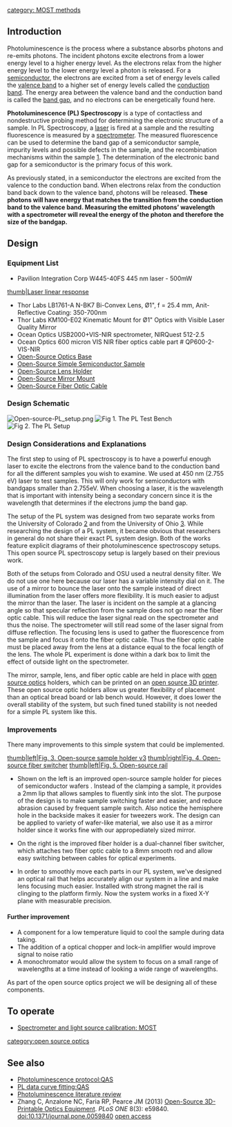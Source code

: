 {{MOST}}

[[category: MOST methods]]

==Introduction==
Photoluminescence{{w|Photoluminescence}} is the process where a substance absorbs photons and re-emits photons.  The incident photons excite electrons from a lower energy level to a higher energy level.  As the electrons relax from the higher energy level to the lower energy level a photon is released.  For a [[semiconductor]], the electrons are excited from a set of energy levels called the [[valence band]] to a higher set of energy levels called the [[conduction band]].  The energy area between the valence band and the conduction band is called the [[band gap]], and no electrons can be energetically found here.

'''Photoluminescence (PL) Spectroscopy''' is a type of contactless and nondestructive probing method for determining the electronic structure of a sample.  In PL Spectroscopy, a [[laser]] is fired at a sample and the resulting fluorescence is measured by a [[spectrometer]].  The measured fluorescence can be used to determine the band gap of a semiconductor sample, impurity levels and possible defects in the sample, and the recombination mechanisms within the sample [http://www.nrel.gov/pv/measurements/photoluminescence_spectroscopy.html].  The determination of the electronic band gap for a semiconductor is the primary focus of this work.

As previously stated, in a semiconductor the electrons are excited from the valence to the conduction band.  When electrons relax from the conduction band back down to the valence band, photons will be released.  '''These photons will have energy that matches the transition from the conduction band to the valence band.  Measuring the emitted photons’ wavelength with a spectrometer will reveal the energy of the photon and therefore the size of the bandgap.'''

== Design ==
=== Equipment List ===
*Pavilion Integration Corp W445-40FS 445 nm laser - 500mW
[[image:ZIC 002.jpg|thumb|Laser linear response]]
*Thor Labs LB1761-A N-BK7 Bi-Convex Lens, Ø1", f = 25.4 mm, Anit-Reflective Coating: 350-700nm
*Thor Labs KM100-E02 Kinematic Mount for Ø1" Optics with Visible Laser Quality Mirror
*Ocean Optics USB2000+VIS-NIR spectrometer, NIRQuest 512-2.5
*Ocean Optics 600 micron VIS NIR fiber optics cable part # QP600-2-VIS-NIR
*[[open-source_optics_base|Open-Source Optics Base]]
*[[open-source_simple_semiconductor_sample_holder|Open-Source Simple Semiconductor Sample]]
*[[open-source_lens_holder|Open-Source Lens Holder]]
*[[open-source_mirror_mount|Open-Source Mirror Mount]]
*[[open-source_fiber_optic_cable_holder|Open-Source Fiber Optic Cable]]

===Design Schematic===
[[Image:Open-source-PL_setup.png]]
[[Image:PL-test-bench.jpg|thumb|left|Fig 1. The PL Test Bench]]
[[Image:PL-setup.jpg|thumb|left|Fig 2. The PL Setup]]

===Design Considerations and Explanations===
The first step to using of PL spectroscopy is to have a powerful enough laser to excite the electrons from the valence band to the conduction band for all the different samples you wish to examine.  We used at 450 nm (2.755 eV) laser to test samples.  This will only work for semiconductors with bandgaps smaller than 2.755eV. When choosing a laser, it is the wavelength that is important with intensity being a secondary concern since it is the wavelength that determines if the electrons jump the band gap.

The setup of the PL system was designed from two separate works from the University of Colorado [http://www.physics.ohio-state.edu/~reu/99reu/final_reports/paper_hall.PDF] and from the University of Ohio [http://www.physics.ohio-state.edu/~reu/99reu/final_reports/paper_hall.PDF].  While researching the design of a PL system, it became obvious that researchers in general do not share their exact PL system design.  Both of the works feature explicit diagrams of their photoluminescence spectroscopy setups. This open source PL spectroscopy setup is largely based on their previous work.

Both of the setups from Colorado and OSU used a neutral density filter.  We do not use one here because our laser has a variable intensity dial on it.  The use of a mirror to bounce the laser onto the sample instead of direct illumination from the laser offers more flexibility.  It is much easier to adjust the mirror than the laser.  The laser is incident on the sample at a glancing angle so that specular reflection from the sample does not go near the fiber optic cable.  This will reduce the laser signal read on the spectrometer and thus the noise.  The spectrometer will still read some of the laser signal from diffuse reflection.  The focusing lens is used to gather the fluorescence from the sample and focus it onto the fiber optic cable.  Thus the fiber optic cable must be placed away from the lens at a distance equal to the focal length of the lens.  The whole PL experiment is done within a dark box to limit the effect of outside light on the spectrometer.

The mirror, sample, lens, and fiber optic cable are held in place with [[open source optics]] holders, which can be printed on an [[open source 3D printer]].  These open source optic holders allow us greater flexibility of placement than an optical bread board or lab bench would.  However, it does lower the overall stability of the system, but such fined tuned stability is not needed for a simple PL system like this.

===Improvements===
There many improvements to this simple system that could be implemented. 

[[image:Sampleh3.jpg|thumb|left|Fig. 3. Open-source sample holder v3]] 
[[image:Switcher.jpg|thumb|right|Fig. 4. Open-source fiber switcher]]
[[image:Rail.JPG|thumb|left|Fig. 5. Open-source rail]]

* Shown on the left is an improved open-source sample holder for pieces of semiconductor wafers . Instead of the clamping a sample, it provides a 2mm lip that allows samples to fluently sink into the slot. The purpose of the design is to make sample switching faster and easier, and reduce abrasion caused by frequent sample switch. Also notice the hemisphere hole in the backside makes it easier for tweezers work. The design can be applied to variety of wafer-like material, we also use it as a mirror holder since it works fine with our appropediately sized mirror.

* On the right is the improved fiber holder is a dual-channel fiber switcher, which attaches two fiber optic cable to a 8mm smooth rod and allow easy switching between cables for optical experiments.

* In order to smoothly move each parts in our PL system, we've designed an optical rail that helps accurately align our system in a line and make lens focusing much easier. Installed with strong magnet the rail is clinging to the platform firmly. Now the system works in a fixed X-Y plane with measurable precision.

==== Further improvement ====
* A component for a low temperature liquid to cool the sample during data taking.
* The addition of a optical chopper and lock-in amplifier would improve signal to noise ratio
* A monochromator would allow the system to focus on a small range of wavelengths at a time instead of looking a wide range of wavelengths.

As part of the open source optics project we will be designing all of these components.

== To operate ==
* [[Spectrometer and light source calibration: MOST]]

[[category:open source optics]]

== See also ==

* [[Photoluminescence protocol:QAS]]
* [[PL data curve fitting:QAS]]
* [[Photoluminescence literature review]]
* Zhang C, Anzalone NC, Faria RP, Pearce JM (2013) [[Open-Source 3D-Printable Optics Equipment]]. ''PLoS ONE'' 8(3): e59840. doi:10.1371/journal.pone.0059840 [http://www.plosone.org/article/info%3Adoi%2F10.1371%2Fjournal.pone.0059840 open access]